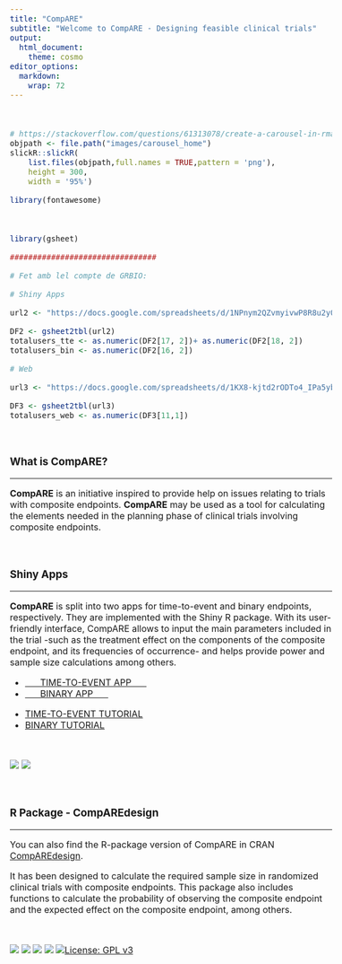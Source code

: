 --- 
title: "CompARE" 
subtitle: "Welcome to CompARE - Designing feasible clinical trials" 
output: 
  html_document: 
    theme: cosmo 
editor_options:  
  markdown:  
    wrap: 72 
--- 
 
  
```{=html} 
<style type="text/css"> 
h1.title { 
  display: none; 
} 
</style> 
``` 
```{=html} 
<style type="text/css"> 
.subtitle { 
  font-size: 36px; 
  font-weight: 500; 
  color: DarkRed; 
  text-align: center; 
} 
</style> 
``` 
```{=html} 
<style type="text/css"> 
  body{ 
  font-size: 12pt; 
} 
</style> 
``` 
```{=html} 
<head> 
<title>CompARE</title> 
</head> 
``` 
<br> 
 
```{r echo=FALSE} 
# https://stackoverflow.com/questions/61313078/create-a-carousel-in-rmarkdown 
objpath <- file.path("images/carousel_home") 
slickR::slickR( 
    list.files(objpath,full.names = TRUE,pattern = 'png'), 
    height = 300, 
    width = '95%') 
``` 
 
```{r echo=FALSE} 
library(fontawesome) 

``` 
 
<br> 
 

```{r Calling-URL, include=FALSE}

library(gsheet)

################################

# Fet amb lel compte de GRBIO:

# Shiny Apps

url2 <- "https://docs.google.com/spreadsheets/d/1NPnym2QZvmyivwP8R8u2y00KYHQJhIi0u-m9eOIRkxw/edit?usp=sharing"

DF2 <- gsheet2tbl(url2)
totalusers_tte <- as.numeric(DF2[17, 2])+ as.numeric(DF2[18, 2])
totalusers_bin <- as.numeric(DF2[16, 2])

# Web

url3 <- "https://docs.google.com/spreadsheets/d/1KX8-kjtd2rODTo4_IPa5ybvgCBGa4iJRkjtbGQSSuWM/edit?usp=sharing"

DF3 <- gsheet2tbl(url3)
totalusers_web <- as.numeric(DF3[11,1])

```


<br> 
 
### What is CompARE? 
 
<hr> 
 
**CompARE** is an initiative inspired to provide help on issues relating 
to trials with composite endpoints. **CompARE** may be used as a tool 
for calculating the elements needed in the planning phase of clinical 
trials involving composite endpoints.
 
<br> 
 
### Shiny Apps 
 
<hr> 
 
**CompARE** is split into two apps for time-to-event and binary 
endpoints, respectively. They are implemented with the Shiny R package. 
With its user-friendly interface, CompARE allows to input the main 
parameters included in the trial -such as the treatment effect on the 
components of the composite endpoint, and its frequencies of occurrence- 
and helps provide power and sample size calculations among others. <br> 
 
<ul class="pager"> 
 
<!--this is the style of the button--> 
 
<li><a href="https://www.grbio.eu/compare/CompARETimeToEvent/">      TIME-TO-EVENT 
APP      </a></li> 
 
<li><a href="https://www.grbio.eu/compare/CompAREBinary/">      BINARY 
APP      </a></li> 
 
</ul> 
 
<ul class="pager"> 
 
<!--this is the style of the button--> 
 
<li><a href="https://www.grbio.eu/compare/CompARETimeToEvent/help_Tutorial.html">TIME-TO-EVENT 
TUTORIAL</a></li> 
 
<li><a href="https://www.grbio.eu/compare/CompAREBinary/Help-Tutorial.html">BINARY 
TUTORIAL</a></li> 
 
</ul> 
 
<br> 

![](https://img.shields.io/badge/Total Users Binary App-`r totalusers_tte`-blue)
![](https://img.shields.io/badge/Total Users Time to Event App-`r totalusers_bin`-blue)

<br>
 
### R Package - CompAREdesign 
 
<hr> 
 
You can also find the R-package version of CompARE in CRAN 
[CompAREdesign](https://cran.r-project.org/web/packages/CompAREdesign/index.html). 
 
It has been designed to calculate the required sample size in randomized 
clinical trials with composite endpoints. This package also includes 
functions to calculate the probability of observing the composite 
endpoint and the expected effect on the composite endpoint, among 
others. 
 
<br> 
 
[![](https://cranlogs.r-pkg.org/badges/grand-total/CompAREdesign)](https://cran.rstudio.com/web/packages/CompAREdesign/index.html)
[![](https://cranlogs.r-pkg.org/badges/CompAREdesign)](https://cran.rstudio.com/web/packages/CompAREdesign/index.html)
[![](https://img.shields.io/cran/v/CompAREdesign)](https://cran.rstudio.com/web/packages/CompAREdesign/index.html)
[![](https://badges.cranchecks.info/flavor/windows/CompAREdesign.svg)](https://cran.rstudio.com/web/checks/check_results_CompAREdesign.html)
[![License: GPL
v3](https://img.shields.io/badge/License-GPLv3-blue.svg)](https://www.gnu.org/licenses/gpl-3.0)

          
<!--![](https://img.shields.io/badge/Total Users Website-`r totalusers_web`-blue)-->



 
